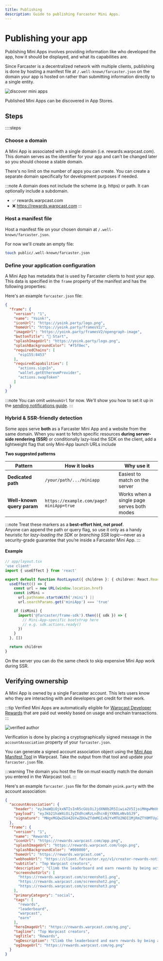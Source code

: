 ```yaml
---
title: Publishing
description: Guide to publishing Farcaster Mini Apps.
---
```



# Publishing your app

Publishing Mini Apps involves providing information like who developed the app,
how it should be displayed, and what its capabilities are.

Since Farcaster is a decentralized network with multiple clients, publishing is
done by hosting a manifest file at `/.well-known/farcaster.json` on the domain
your app is hosted on rather than submitting information directly to a single
entity.

![discover mini apps](/explore-preview.png)

<Caption>
  Published Mini Apps can be discovered in App Stores.
</Caption>

## Steps

::::steps

### Choose a domain

A Mini App is associated with a single domain (i.e. rewards.warpcast.com). This
domain serves as the identifier for your app and can't be changed later so
you should choose a stable domain. 

There's no limit on the number of apps you can create. You can create a separate 
domain specifically for development purposes if needed.

:::note
A domain does not include the scheme (e.g. https) or path. It can optionally
include a subdomain.
- ✅ rewards.warpcast.com
- ❌ https://rewards.warpcast.com
:::


### Host a manifest file

Host a manifest file on your chosen domain at `/.well-known/farcaster.json`.

For now we'll create an empty file:

```sh
touch public/.well-known/farcaster.json
```

### Define your application configuration

A Mini App has metadata that is used by Farcaster clients to host your app. This
data is specified in the `frame` property of the manifest and has the following properties:


<ManifestAppConfigSchema />

Here's an example `farcaster.json` file:

```json
{
  "frame": {
    "version": "1",
    "name": "Yoink!",
    "iconUrl": "https://yoink.party/logo.png",
    "homeUrl": "https://yoink.party/framesV2/",
    "imageUrl": "https://yoink.party/framesV2/opengraph-image",
    "buttonTitle": "🚩 Start",
    "splashImageUrl": "https://yoink.party/logo.png",
    "splashBackgroundColor": "#f5f0ec",
    "requiredChains": [
      "eip155:8453"
    ],
    "requiredCapabilities": [
      "actions.signIn",
      "wallet.getEthereumProvider",
      "actions.swapToken"
    ]
  }
}
```

:::note
You can omit `webhookUrl` for now. We'll show you how to set it up in the
[sending notifications guide](/docs/guides/notifications).
:::


### Hybrid & SSR-friendly detection <span id="hybrid-detection"/>

Some apps serve **both** as a Farcaster Mini App and a website from the same
domain.  When you want to fetch specific resources **during server-side rendering (SSR)** or
conditionally lazy-load the SDK on the client, add a lightweight flag that only
Mini-App launch URLs include

**Two suggested patterns**

| Pattern | How it looks | Why use it |
|---------|--------------|------------|
| **Dedicated path** | `/your/path/.../miniapp` | Easiest to match on the server |
| **Well-known query param** | `https://example.com/page?miniApp=true` | Works when a single page serves both modes |

:::note
Treat these markers as a **best-effort hint, not proof**.  
Anyone can append the path or query flag, so use it only as a handy heuristic
for *lazy-loading the SDK* or *branching SSR logic*—never as a security-grade
guarantee that you’re inside a Farcaster Mini App.
:::

#### Example

```ts
// app/layout.tsx
'use client'
import { useEffect } from 'react'

export default function RootLayout({ children }: { children: React.ReactNode }) {
  useEffect(() => {
    const url = new URL(window.location.href)
    const isMini =
      url.pathname.startsWith('/mini') ||
      url.searchParams.get('miniApp') === 'true'

    if (isMini) {
      import('@farcaster/frame-sdk').then(({ sdk }) => {
        // Mini-App–specific bootstrap here
        // e.g. sdk.actions.ready()
      })
    }
  }, [])

  return children
}
```

On the server you can do the same check to skip expensive Mini App work during
SSR.

## Verifying ownership

A Mini App is owned by a single Farcaster account. This lets users know who
they are interacting with and developers get credit for their work.

:::tip
Verified Mini Apps are automatically eligible for [Warpcast Developer
Rewards](https://farcaster.xyz/~/mini-apps/rewards) that are paid out weekly
based on usage and onchain transactions.
:::

![verified author ](/verified_author.png)

Verification is done by placing a cryptographically signed message in the
`accountAssociation` property of your `farcaster.json`. 

You can generate a signed account association object using the [Mini App
Manifest Tool](https://farcaster.xyz/~/developers/new) in Warpcast. Take
the output from that tool and update your `farcaster.json` file.

:::warning
The domain you host the file on must exactly match the domain you entered in
the Warpcast tool.
:::

Here's an example `farcaster.json` file for the domain `yoink.party` with the
account association:

```json
{
  "accountAssociation": {
    "header": "eyJmaWQiOjkxNTIsInR5cGUiOiJjdXN0b2R5Iiwia2V5IjoiMHgwMmVmNzkwRGQ3OTkzQTM1ZkQ4NDdDMDUzRURkQUU5NDBEMDU1NTk2In0",
    "payload": "eyJkb21haW4iOiJyZXdhcmRzLndhcnBjYXN0LmNvbSJ9",
    "signature": "MHgxMGQwZGU4ZGYwZDUwZTdmMGIxN2YxMTU2NDI1MjRmZTY0MTUyZGU4ZGU1MWU0MThiYjU4ZjVmZmQxYjRjNDBiNGVlZTRhNDcwNmVmNjhlMzQ0ZGQ5MDBkYmQyMmNlMmVlZGY5ZGQ0N2JlNWRmNzMwYzUxNjE4OWVjZDJjY2Y0MDFj"
  },
  "frame": {
    "version": "1",
    "name": "Rewards",
    "iconUrl": "https://rewards.warpcast.com/app.png",
    "splashImageUrl": "https://rewards.warpcast.com/logo.png",
    "splashBackgroundColor": "#000000",
    "homeUrl": "https://rewards.warpcast.com",
    "webhookUrl": "https://client.farcaster.xyz/v1/creator-rewards-notifs-webhook",
    "subtitle": "Top Warpcast creators",
    "description": "Climb the leaderboard and earn rewards by being active on Warpcast.",
    "screenshotUrls": [
      "https://rewards.warpcast.com/screenshot1.png",
      "https://rewards.warpcast.com/screenshot2.png",
      "https://rewards.warpcast.com/screenshot3.png"
    ],
    "primaryCategory": "social",
    "tags": [
      "rewards",
      "leaderboard",
      "warpcast",
      "earn"
    ],
    "heroImageUrl": "https://rewards.warpcast.com/og.png",
    "tagline": "Top Warpcast creators",
    "ogTitle": "Rewards",
    "ogDescription": "Climb the leaderboard and earn rewards by being active on Warpcast.",
    "ogImageUrl": "https://rewards.warpcast.com/og.png"
  }
}
```

